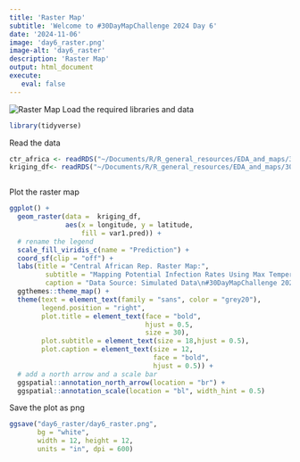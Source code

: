 ```yaml
---
title: 'Raster Map'
subtitle: 'Welcome to #30DayMapChallenge 2024 Day 6'
date: '2024-11-06'
image: 'day6_raster.png'
image-alt: 'day6_raster'
description: 'Raster Map'
output: html_document
execute: 
   eval: false
---
```


![Raster Map](day6_raster.png)
Load the required libraries and data
```r
library(tidyverse)
```


Read the data
```r
ctr_africa <- readRDS("~/Documents/R/R_general_resources/EDA_and_maps/30DayMapChallenge/2024/day6_raster/data/ctr_africa.rds")
kriging_df<- readRDS("~/Documents/R/R_general_resources/EDA_and_maps/30DayMapChallenge/2024/day6_raster/data/kriging_df.rds")
```

```r

```

Plot the raster map
```r
ggplot() +
  geom_raster(data =  kriging_df,
              aes(x = longitude, y = latitude,
                  fill = var1.pred)) +
  # rename the legend
  scale_fill_viridis_c(name = "Prediction") +
  coord_sf(clip = "off") +
  labs(title = "Central African Rep. Raster Map:",
         subtitle = "Mapping Potential Infection Rates Using Max Temperature",
         caption = "Data Source: Simulated Data\n#30DayMapChallenge 2024 Day6 | @fgazzelloni") +
  ggthemes::theme_map() +
  theme(text = element_text(family = "sans", color = "grey20"),
        legend.position = "right",
        plot.title = element_text(face = "bold", 
                                  hjust = 0.5,
                                  size = 30),
        plot.subtitle = element_text(size = 18,hjust = 0.5),
        plot.caption = element_text(size = 12, 
                                    face = "bold",
                                    hjust = 0.5)) +
  # add a north arrow and a scale bar
  ggspatial::annotation_north_arrow(location = "br") +
  ggspatial::annotation_scale(location = "bl", width_hint = 0.5)
```

Save the plot as png
```r
ggsave("day6_raster/day6_raster.png", 
       bg = "white",
       width = 12, height = 12, 
       units = "in", dpi = 600)
```


